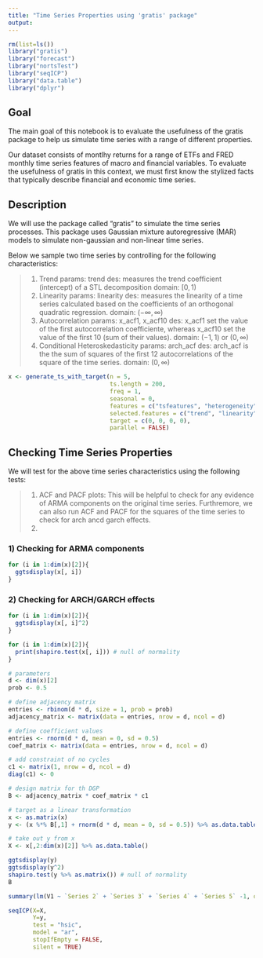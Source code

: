 ```yaml
---
title: "Time Series Properties using 'gratis' package"
output:
---
```



```r
rm(list=ls())
library("gratis")
library("forecast")
library("nortsTest")
library("seqICP")
library("data.table")
library("dplyr")
```

## Goal

The main goal of this notebook is to evaluate the usefulness of the gratis package to help us simulate time series with a range of different properties. 

Our dataset consists of montlhy returns for a range of ETFs and FRED monthly time series features of macro and financial variables. To evaluate the usefulness of gratis in this context, we must first know the stylized facts that typically describe financial and economic time series.



## Description

We will use the package called "gratis" to simulate the time series processes. This package uses Gaussian mixture autoregressive (MAR) models to simulate non-gaussian and non-linear time series.

Below we sample two time series by controlling for the following characteristics:

> 1) Trend
  params: trend
  des: measures the trend coefficient (intercept) of a STL decomposition
  domain: $[0, 1)$ 
> 2) Linearity
  params: linearity
  des: measures the linearity of a time series calculated based on the coefficients of an orthogonal
       quadratic regression.
  domain: $(-\infty, \infty)$
> 3) Autocorrelation
  params: x_acf1, x_acf10
  des: x_acf1 set the value of the first autocorrelation coefficiente, whereas x_acf10 set the value of
       the first 10 (sum of their values).
  domain: $(-1, 1)$ or $(0, \infty)$
> 4) Conditional Heteroskedasticity
  params: arch_acf
  des: arch_acf is the the sum of squares of the first 12 autocorrelations of the square of the time series.
  domain: $(0, \infty)$

```r
x <- generate_ts_with_target(n = 5,
                             ts.length = 200,
                             freq = 1,
                             seasonal = 0,
                             features = c("tsfeatures", "heterogeneity"),
                             selected.features = c("trend", "linearity", "x_acf1", "garch_acf"),
                             target = c(0, 0, 0, 0),
                             parallel = FALSE)
```
## Checking Time Series Properties

We will test for the above time series characteristics using the following tests:

> 1) ACF and PACF plots: This will be helpful to check for any evidence of ARMA components on the original time series. Furthremore, we can also run ACF and PACF for the squares of the time series to check for arch ancd garch effects.
> 2) 


### 1) Checking for ARMA components

```r
for (i in 1:dim(x)[2]){
  ggtsdisplay(x[, i])
}
```

### 2) Checking for ARCH/GARCH effects

```r
for (i in 1:dim(x)[2]){
  ggtsdisplay(x[, i]^2)
}
```

```r
for (i in 1:dim(x)[2]){
  print(shapiro.test(x[, i])) # null of normality
}
```

```r
# parameters
d <- dim(x)[2]
prob <- 0.5

# define adjacency matrix
entries <- rbinom(d * d, size = 1, prob = prob)
adjacency_matrix <- matrix(data = entries, nrow = d, ncol = d)

# define coefficient values
entries <- rnorm(d * d, mean = 0, sd = 0.5)
coef_matrix <- matrix(data = entries, nrow = d, ncol = d)

# add constraint of no cycles
c1 <- matrix(1, nrow = d, ncol = d)
diag(c1) <- 0

# design matrix for th DGP
B <- adjacency_matrix * coef_matrix * c1

# target as a linear transformation
x <- as.matrix(x)
y <- (x %*% B[,1] + rnorm(d * d, mean = 0, sd = 0.5)) %>% as.data.table()

# take out y from x
X <- x[,2:dim(x)[2]] %>% as.data.table()

ggtsdisplay(y)
ggtsdisplay(y^2)
shapiro.test(y %>% as.matrix()) # null of normality
B
```


```r
summary(lm(V1 ~ `Series 2` + `Series 3` + `Series 4` + `Series 5` -1, data = cbind(y, X) %>% as.data.table()))
```

```r
seqICP(X=X,
       Y=y,
       test = "hsic",
       model = "ar",
       stopIfEmpty = FALSE,
       silent = TRUE)
```








